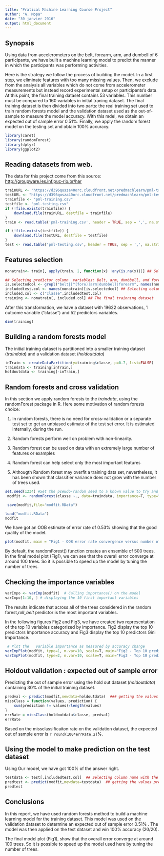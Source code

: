 ```yaml
---
title: "Pratical Machine Learning Course Project"
author: "A. Mopa"
date: "30 janvier 2016"
output: html_document
---
```


## Synopsis

Using data from accelerometers on the belt, forearm, arm, and dumbell of 6 participants,  we have built a machine learning model to predict the manner in which the participants was performing activities.

Here is the strategy we follow the process of building the model. In a first step, we eliminate features with too many missing values. Then, we exclude from the analysis all variables   which do not come from accelerometer measurements but instead record experimental setup or participants's data. At this point, the final  training dataset contains 53 variables. This number must be compared to  160 variables in initial traning dataset. The final training dataset is then divided into two parts: the real training set  used to train  random  forests model and the validation dataset used as the out-of-sample to measure the model accuracy. With this mdel, we obtain an expected out of sample error 0.51%. Finally, we apply the random forest model on the testing set and obtain 100%  accuracy.


```r
library(caret)
library(randomForest)
library(dplyr)
library(ggplot2)
```

## Reading  datasets from web.

The data for this project come from this source: [http://groupware.les.inf.puc-rio.br/har](http://groupware.les.inf.puc-rio.br/har)

```r
trainURL <- "https://d396qusza40orc.cloudfront.net/predmachlearn/pml-training.csv"
testURL <- "https://d396qusza40orc.cloudfront.net/predmachlearn/pml-testing.csv"
trainfile <- "pml-training.csv"
testfile <- "pml-testing.csv"
if (!file.exists(trainfile)) {
    download.file(trainURL, destfile = trainfile)
}
train <- read.table('pml-training.csv', header = TRUE, sep = ',', na.strings=c("NA", "#DIV/0!"))

if (!file.exists(testfile)) {
    download.file(testURL, destfile = testfile)
}
test <- read.table('pml-testing.csv', header = TRUE, sep = ',', na.strings=c("NA", "#DIV/0!"))

```

## Features selection

```r
nonatrain<- train[, apply(train, 2, function(x) !any(is.na(x)))] ## Selecting column without any NA value.

## Selecting predictor column  variables: Belt, arm, dumbbell, and forearm variables  are the selected predictor candidates
is.selectedcol <- grepl("belt|[^(fore)]arm|dumbbell|forearm", names(nonatrain)) ## creata a boolean vector 
includedtest.col <- names(nonatrain)[is.selectedcol] ## Selecting column name with the boolean vector
included.col <- c("classe",includedtest.col)
training <- nonatrain[, included.col] ## The final trainning dataset
```

After this transformation, we have a dataset with 19622 observations, 1 outcome variable ("classe") and 52 predictors
variables.

```r
dim(training)
```

## Building a random forests model

The initial training dataset is partitioned into a smaller  training dataset (*traindata*) and a validation dataset (*holdoutdata*)

```r
inTrain <- createDataPartition(y=training$classe, p=0.7, list=FALSE)
traindata <- training[inTrain,]
holdoutdata <- training[-inTrain,]
```

## Random forests and cross validation

In this section we apply random forests to the *traindata*, using the randomForest package in R. Here some motivation of random forests choice:

1. In random forests, there is no need for cross-validation or a separate test set to get an unbiased estimate of the test set error. It is estimated internally, during the run.

2. Random forests perform well on problem with non-linearity.

3. Random forest can be used on data with an extremely large number of features or examples

4. Random forest can help select only the most important features

5. Althougth Random forest may overfit a training data set, nevertheless, it has been shown that classifier variance does not grow with the number of trees used. 



```r
set.seed(1234) #Set the pseudo-random seed to a known value to try and make estimation repeatable
 modfit <- randomForest(classe ~., data=traindata, importance=T, type="class")

 save(modfit,file="modfit.RData")

load("modfit.RData")
modfit
```

We have got an OOB estimate of  error rate of 0.53% showing that the good quality of the model.

```r
plot(modfit, main = "Fig1 - OOB error rate convergence versus number of trees" )  # plotting the final model
```

By default, the randomForest() function creates an ensemble of 500 trees. In the final model plot (Fig1), we can see that the overall error converge at around 100 trees. So it is possible to speed up the model by tuning the number of trees.

## Checking the importance variables

```r
varImpo <- varImp(modfit)  # Calling importance() on the model
varImpo[1:10, ] # displaying the 10 first important variables
```

The results indicate that across all of the trees considered in the random forest,*roll_belt* predictor  is the most important variables. 

In the  following figures Fig2 and Fig3, we have created two representation of the top 10 variables categorized by importance. Fig2 display the top 10 predictors Importance accuracy  and Fig3 display the top 10 predictors Gini Importance.
```r
 # Plot the   variable importance as measured by accuracy change
varImpPlot(modfit, type=1, n.var=10, scale=T, main="Fig2 - Top 10 predictors Importance accuracy")
varImpPlot(modfit, type=2, n.var=10, scale=T, main="Fig3 - Top 10 predictors Gini Importance")
```



## Holdout validation : expected out of sample error 

Predicting the out of sample error using the hold out dataset (*holdoutdata*) containing 30% of the initial training dataset.

```r
predval <- predict(modfit,newdata=holdoutdata)  ### getting the values predicted by the model
missClass = function(values, prediction) {
    sum(prediction != values)/length(values)
}
errRate = missClass(holdoutdata$classe, predval)
errRate
```

Based on the missclassificaiton rate on the validation dataset, the expected out of sample error is `r round(100*errRate,2)`%.


## Using the model to make prediction on the test dataset

Using Our model, we have got 100% of the answer right. 
```r
testdata <- test[,includedtest.col]  ## Selecting column name with the boolean vector
predtest <- predict(modfit,newdata=testdata)  ## getting the values predicted by the model
predtest
```

## Conclusions

In this report, we have used random forests method to build a machine learning model for the training dataset. 
This model was used on the validation dataset to determine an expected out of sample error  0.51% . The model was then applied on
the test dataset and win 100% accuracy (20/20).

The final model plot (Fig1), show that the overall error converge at around 100 trees. So it is possible to speed up the model used here by tuning the number of trees.